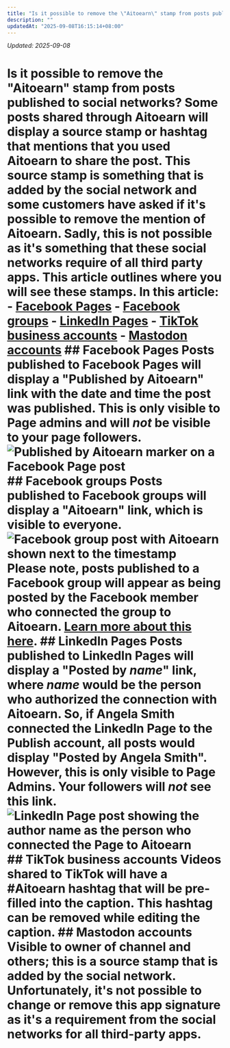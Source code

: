 ```yaml
---
title: "Is it possible to remove the \"Aitoearn\" stamp from posts published to social networks?"
description: ""
updatedAt: "2025-09-08T16:15:14+08:00"
---
```

<!-- UPDATED_AT -->
_Updated: 2025-09-08_

# Is it possible to remove the "Aitoearn" stamp from posts published to social networks? Some posts shared through Aitoearn will display a source stamp or hashtag that mentions that you used Aitoearn to share the post. This source stamp is something that is added by the social network and some customers have asked if it's possible to remove the mention of Aitoearn. Sadly, this is not possible as it's something that these social networks require of all third party apps. This article outlines where you will see these stamps. In this article: - [Facebook Pages](#Facebook-Pages-1vSXg) - [Facebook groups](#Facebook-groups-yagxZ) - [LinkedIn Pages](#LinkedIn-Pages-z-1l7) - [TikTok business accounts](#TikTok-business-accounts-1vq5t) - [Mastodon accounts](#Mastodon-accounts-hl52w) ## Facebook Pages Posts published to Facebook Pages will display a "Published by Aitoearn" link with the date and time the post was published. This is only visible to Page admins and will ***not*** be visible to your page followers. ![Published by Aitoearn marker on a Facebook Page post](//d33v4339jhl8k0.cloudfront.net/docs/assets/64cb6cf86d4a3e191f237e66/images/6520883205231a0b51d23689/file-qcUSJDsjVf.jpg) ## Facebook groups Posts published to Facebook groups will display a "Aitoearn" link, which is visible to everyone. ![Facebook group post with Aitoearn shown next to the timestamp](//d33v4339jhl8k0.cloudfront.net/docs/assets/64cb6cf86d4a3e191f237e66/images/6520887705231a0b51d2368a/file-C74Mr9CRtG.jpg) Please note, posts published to a Facebook group will appear as being posted by the Facebook member who connected the group to Aitoearn. [Learn more about this here](https://aitoearn.helpscoutdocs.com/article/555-using-facebook-with-aitoearn#h_01HBC1AQQF86DTVSZVR5C9C2VV). ## LinkedIn Pages Posts published to LinkedIn Pages will display a "Posted by *name*" link, where *name* would be the person who authorized the connection with Aitoearn. So, if Angela Smith connected the LinkedIn Page to the Publish account, all posts would display "Posted by Angela Smith". However, this is only visible to Page Admins. Your followers will ***not*** see this link. ![LinkedIn Page post showing the author name as the person who connected the Page to Aitoearn](//d33v4339jhl8k0.cloudfront.net/docs/assets/64cb6cf86d4a3e191f237e66/images/65149984556a3e3cf18cc00b/img-1662243-1695848834-592435172.png) ## TikTok business accounts Videos shared to TikTok will have a **#Aitoearn** hashtag that will be pre-filled into the caption. This hashtag can be removed while editing the caption. ## Mastodon accounts Visible to owner of channel and others; this is a source stamp that is added by the social network. Unfortunately, it's not possible to change or remove this app signature as it's a requirement from the social networks for all third-party apps.